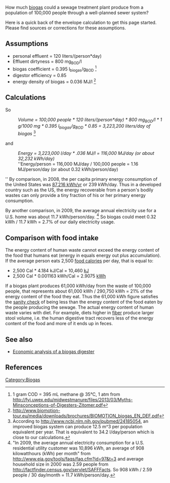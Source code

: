 How much [[biogas]] could a sewage treatment plant produce from a population of 100,000 people through a well-planned sewer system?

Here is a quick back of the envelope calculation to get this page started. Please find sources or corrections for these assumptions.

==Assumptions==
* personal effluent = 120 liters/(person*day)
* Effluent dirtyness = 800 mg<sub>BOD</sub>/l
* biogas coefficient = 0.395 l<sub>biogas</sub>/g<sub>BOD</sub> <ref> 1 gram COD = 395 mL methane @ 35°C, 1 atm from http://fyi.uwex.edu/midwestmanure/files/2013/03/Myths-Minsconceptions-of-Digesters-Zitomer.pdf</ref>
* digestor efficiency = 0.85
* energy density of biogas = 0.036 MJ/l <ref> http://www.biomotion-tour.eu/media/downloads/brochures/BIOMOTION_biogas_EN_DEF.pdf </ref>

==Calculations==
So

:''Volume = 100,000 people * 120 liters/(person*day) * 800 mg<sub>BOD</sub>/l * 1 g/1000 mg * 0.395 l<sub>biogas</sub>/g<sub>BOD</sub> * 0.85 =  3,223,200 liters/day of biogas'' <ref>According to http://www.ncbi.nlm.nih.gov/pubmed/24185054, an improved biogas system can produce 12.5 m^3 per population equivalent per year. That is equivalent to 34.2 l/day/person which is close to our calculations.</ref>

and

:''Energy = 3,223,000 l/day * .036 MJ/l = 116,000 MJ/day (or about 32,232 kWh/day)''
:''Energy/person = 116,000 MJ/day / 100,000 people = 1.16 MJ/person/day (or about 0.32 kWh/person/day)
''
By comparison, in 2008, the per capita primary energy consumption of the United States was [[wikipedia:World energy consumption|87,216 kWh/yr]] or 239 kWh/day. Thus in a developed country such as the US, the energy recoverable from a person's bodily wastes can only provide a tiny fraction of his or her primary energy consumption.

By another comparison, in 2009, the average annual electricity use for a U.S. home was about 11.7 kWh/person/day. <ref>"In 2009, the average annual electricity consumption for a U.S. residential utility customer was 10,896 kWh, an average of 908 kilowatthours (kWh) per month" from http://www.eia.gov/tools/faqs/faq.cfm?id=97&t=3 and average household size in 2000 was 2.59 people from http://factfinder.census.gov/servlet/SAFFFacts. So 908 kWh / 2.59 people / 30 day/month = 11.7 kWh/person/day. </ref> So biogas could meet 0.32 kWh / 11.7 kWh = 2.7% of our daily electricity usage.

==Comparison with food intake==

The energy content of human waste cannot exceed the energy content of the food that humans eat (energy in equals energy out plus accumulation). If the average person eats 2,500 [[wikipedia:Calorie|food calories]] per day, that is equal to:

* 2,500 Cal * 4.184 kJ/Cal = 10,460 [[wikipedia:Kilojoule|kJ]]
* 2,500 Cal * 0.001163 kWh/Cal = 2.9075 [[wikipedia:Kilowatt-hour|kWh]]

If a biogas plant produces 61,000 kWh/day from the waste of 100,000 people, that represents about 61,000 kWh / 290,750 kWh = 21% of the energy content of the food they eat. Thus the 61,000 kWh figure satisfies the [[wikipedia:sanity check|sanity check]] of being less than the energy content of the food eaten by the people producing the sewage. The actual energy content of human waste varies with diet. For example, diets higher in [[wikipedia:Dietary fiber|fiber]] produce larger stool volume, i.e. the human digestive tract recovers less of the energy content of the food and more of it ends up in feces.

==See also==
*[[Economic analysis of a biogas digester]]

== References ==
<references/>

[[Category:Biogas]]